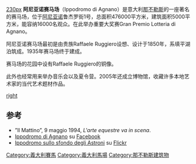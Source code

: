 [[image:IppodromoAgnano.jpg|230px]]
'''阿尼亚诺赛马场'''（Ippodromo di Agnano）是意大利[[那不勒斯|那不勒斯]]的一座著名的赛马场，位于[[阿尼亚诺|阿尼亚诺]]鲁杰罗街1号，总面积476000平方米，建筑面积5000平方米，能容纳16000名观众。在此举办重要大奖赛Gran Premio Lotteria di Agnano。

阿尼亚诺赛马场最初是由贵族Raffaele Ruggiero设想、设计于1850年，系填平湖泊筑成。1935年赛马场终于建成。

赛马场的花园中设有Raffaele Ruggiero的铜像。 

此外也经常用来举办音乐会以及夏令营。2005年还成立博物馆，收藏许多本地艺术家的当代艺术题材作品。

[[image:Ippodromo_di_Agnano_(2018)_-_2.jpg|right]]

==参考==
<references/>
*”Il Mattino”, 9 maggio 1994, ''L'arte equestre va in scena''.
*[https://www.facebook.com/ippodromoagnano Ippodromo di Agnano] {{Wayback|url=https://www.facebook.com/ippodromoagnano |date=20190713103420 }} su [[Facebook|Facebook]]
*[http://www.flickr.com/photos/asalsano/4830623427/ Ippodromo sullo sfondo degli Astroni] {{Wayback|url=http://www.flickr.com/photos/asalsano/4830623427/ |date=20190112122956 }} su [[Flickr|Flickr]]

[[Category:義大利賽馬|Category:義大利賽馬]]
[[Category:義大利馬場|Category:義大利馬場]]
[[Category:那不勒斯建筑物|Category:那不勒斯建筑物]]